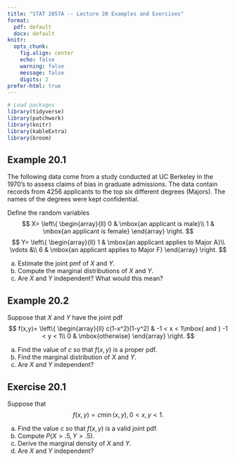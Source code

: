 ```yaml
---
title: "STAT 2857A -- Lecture 20 Examples and Exercises"
format: 
  pdf: default
  docx: default
knitr: 
  opts_chunk:
    fig.align: center
    echo: false
    warning: false
    message: false
    digits: 2
prefer-html: true
---
```


```r
# Load packages
library(tidyverse)
library(patchwork)
library(knitr)
library(kableExtra)
library(broom)
```

## Example 20.1

The following data come from a study conducted at UC Berkeley in the 1970's to assess claims of bias in graduate admissions. The data contain records from 4256 applicants to the top six different degrees (Majors). The names of the degrees were kept confidential.
    
\begin{center}
    \begin{tabular}{lcc}
      & \multicolumn{2}{c}{Applicants by Gender}\\
        Major & Men & Women\\
        \hline
        A & 825 & 108\\
        B & 560 & 25\\
        C & 325 & 593\\
        D & 417 & 375\\
        E & 191 & 393\\
      F & 373 & 341\\
      \end{tabular}
    \end{center}

Define the random variables
$$
X=
\left\{
\begin{array}{ll}
0 & \mbox{an applicant is male}\\
1 & \mbox{an applicant is female}
\end{array}
\right.
$$
$$
    Y=
    \left\{
      \begin{array}{ll}
        1 & \mbox{an applicant applies to Major A}\\
        \vdots &\\
        6 & \mbox{an applicant applies to Major F}
      \end{array}
    \right.
$$
    
a) Estimate the joint pmf of $X$ and $Y$. 
b) Compute the marginal distributions of $X$ and $Y$. 
c) Are $X$ and $Y$ independent? What would this mean?
    
## Example 20.2

Suppose that $X$ and $Y$ have the joint pdf
    $$
      f(x,y)=
      \left\{
        \begin{array}{ll}
          c(1-x^2)(1-y^2) & -1 < x < 1\mbox{ and } -1 < y < 1\\
          0 & \mbox{otherwise}
        \end{array}
      \right.
    $$
    
a) Find the value of $c$ so that $f(x,y)$ is a proper pdf.
b) Find the marginal distribution of $X$ and $Y$.
c) Are $X$ and $Y$ independent? 

## Exercise 20.1

 Suppose that
  $$
  f(x,y)=c \min(x,y), 0<x,y<1. 
  $$
  
  a) Find the value $c$ so that $f(x,y)$ is a valid joint pdf.
  b) Compute $P(X > .5, Y > .5)$.
  c) Derive the marginal density of $X$ and $Y$.
  d) Are $X$ and $Y$ independent?